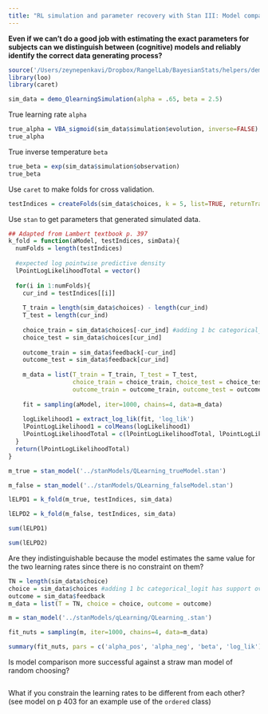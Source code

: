 ```yaml
---
title: "RL simulation and parameter recovery with Stan III: Model comparison"
---
```


**Even if we can't do a good job with estimating the exact parameters for subjects can we distinguish between (cognitive) models and reliably identify the correct data generating process?**

```r
source('/Users/zeynepenkavi/Dropbox/RangelLab/BayesianStats/helpers/demo_QlearningSimulation.R')
library(loo)
library(caret)
```

```r
sim_data = demo_QlearningSimulation(alpha = .65, beta = 2.5)
```

True learning rate `alpha`

```r
true_alpha = VBA_sigmoid(sim_data$simulation$evolution, inverse=FALSE)
true_alpha
```

True inverse temperature `beta`

```r
true_beta = exp(sim_data$simulation$observation)
true_beta
```

Use `caret` to make folds for cross validation.

```r
testIndices = createFolds(sim_data$choices, k = 5, list=TRUE, returnTrain = FALSE)
```

Use `stan` to get parameters that generated simulated data.

```r
## Adapted from Lambert textbook p. 397
k_fold = function(aModel, testIndices, simData){
  numFolds = length(testIndices)
  
  #expected log pointwise predictive density
  lPointLogLikelihoodTotal = vector()
  
  for(i in 1:numFolds){
    cur_ind = testIndices[[i]]
  
    T_train = length(sim_data$choices) - length(cur_ind)
    T_test = length(cur_ind)
  
    choice_train = sim_data$choices[-cur_ind] #adding 1 bc categorical_logit has support over [1,2]
    choice_test = sim_data$choices[cur_ind]
    
    outcome_train = sim_data$feedback[-cur_ind] 
    outcome_test = sim_data$feedback[cur_ind] 
    
    m_data = list(T_train = T_train, T_test = T_test, 
                  choice_train = choice_train, choice_test = choice_test, 
                  outcome_train = outcome_train, outcome_test = outcome_test)
    
    fit = sampling(aModel, iter=1000, chains=4, data=m_data)
    
    logLikelihood1 = extract_log_lik(fit, 'log_lik')
    lPointLogLikelihood1 = colMeans(logLikelihood1)
    lPointLogLikelihoodTotal = c(lPointLogLikelihoodTotal, lPointLogLikelihood1)
  }
  return(lPointLogLikelihoodTotal)
}
```

```r
m_true = stan_model('../stanModels/QLearning_trueModel.stan')
```

```r
m_false = stan_model('../stanModels/QLearning_falseModel.stan')
```

```r
lELPD1 = k_fold(m_true, testIndices, sim_data)
```

```r
lELPD2 = k_fold(m_false, testIndices, sim_data)
```

```r
sum(lELPD1)
```

```r
sum(lELPD2)
```

Are they indistinguishable because the model estimates the same value for the two learning rates since there is no constraint on them?

```r
TN = length(sim_data$choice)
choice = sim_data$choices #adding 1 bc categorical_logit has support over [1,2]
outcome = sim_data$feedback
m_data = list(T = TN, choice = choice, outcome = outcome)
```

```r
m = stan_model('../stanModels/qLearning/QLearning_.stan')
```

```r
fit_nuts = sampling(m, iter=1000, chains=4, data=m_data)
```

```r
summary(fit_nuts, pars = c('alpha_pos', 'alpha_neg', 'beta', 'log_lik'))$summary
```

Is model comparison more successful against a straw man model of random choosing?

```r

```

What if you constrain the learning rates to be different from each other? (see model on p 403 for an example use of the `ordered` class)